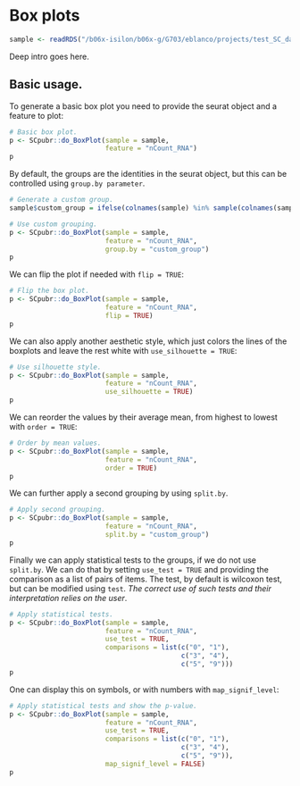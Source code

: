 # Box plots

```r
sample <- readRDS("/b06x-isilon/b06x-g/G703/eblanco/projects/test_SC_datasets/sc_dataset.rds")
```

Deep intro goes here.

## Basic usage.

To generate a basic box plot you need to provide the seurat object and a feature to plot:

```r
# Basic box plot.
p <- SCpubr::do_BoxPlot(sample = sample,
                        feature = "nCount_RNA")
p
```
By default, the groups are the identities in the seurat object, but this can be controlled using `group.by parameter`.

```r
# Generate a custom group.
sample$custom_group = ifelse(colnames(sample) %in% sample(colnames(sample), 4000), "A", "B")

# Use custom grouping.
p <- SCpubr::do_BoxPlot(sample = sample,
                        feature = "nCount_RNA",
                        group.by = "custom_group")
p
```

We can flip the plot if needed with `flip = TRUE`:

```r
# Flip the box plot.
p <- SCpubr::do_BoxPlot(sample = sample,
                        feature = "nCount_RNA",
                        flip = TRUE)
p
```

We can also apply another aesthetic style, which just colors the lines of the boxplots and leave the rest white with `use_silhouette = TRUE`:

```r
# Use silhouette style.
p <- SCpubr::do_BoxPlot(sample = sample,
                        feature = "nCount_RNA",
                        use_silhouette = TRUE)
p
```

We can reorder the values by their average mean, from highest to lowest with `order = TRUE`:

```r
# Order by mean values.
p <- SCpubr::do_BoxPlot(sample = sample,
                        feature = "nCount_RNA",
                        order = TRUE)
p
```

We can further apply a second grouping by using `split.by`.

```r
# Apply second grouping.
p <- SCpubr::do_BoxPlot(sample = sample,
                        feature = "nCount_RNA",
                        split.by = "custom_group")
p
```

Finally we can apply statistical tests to the groups, if we do not use `split.by`. We can do that by setting `use_test = TRUE` and providing the comparison as a list of pairs of items. The test, by default is wilcoxon test, but can be modified using `test`. *The correct use of such tests and their interpretation relies on the user*.

```r
# Apply statistical tests.
p <- SCpubr::do_BoxPlot(sample = sample,
                        feature = "nCount_RNA",
                        use_test = TRUE,
                        comparisons = list(c("0", "1"),
                                           c("3", "4"),
                                           c("5", "9")))
p
```

One can display this on symbols, or with numbers with `map_signif_level`:

```r
# Apply statistical tests and show the p-value.
p <- SCpubr::do_BoxPlot(sample = sample,
                        feature = "nCount_RNA",
                        use_test = TRUE,
                        comparisons = list(c("0", "1"),
                                           c("3", "4"),
                                           c("5", "9")),
                        map_signif_level = FALSE)
p
```

